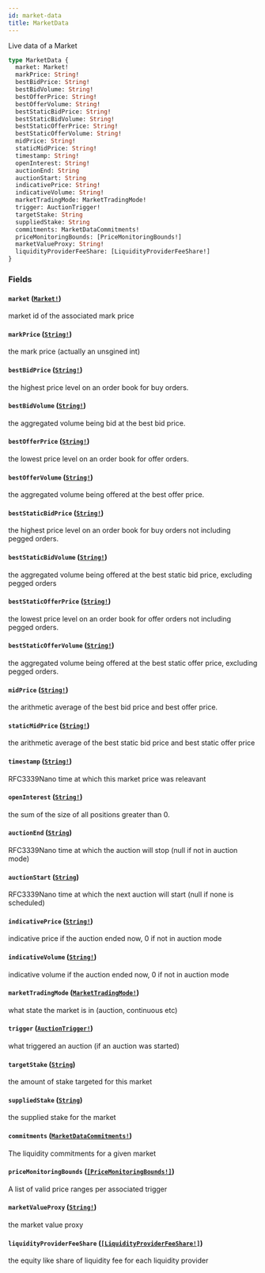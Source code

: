 ```yaml
---
id: market-data
title: MarketData
---
```


Live data of a Market

```graphql
type MarketData {
  market: Market!
  markPrice: String!
  bestBidPrice: String!
  bestBidVolume: String!
  bestOfferPrice: String!
  bestOfferVolume: String!
  bestStaticBidPrice: String!
  bestStaticBidVolume: String!
  bestStaticOfferPrice: String!
  bestStaticOfferVolume: String!
  midPrice: String!
  staticMidPrice: String!
  timestamp: String!
  openInterest: String!
  auctionEnd: String
  auctionStart: String
  indicativePrice: String!
  indicativeVolume: String!
  marketTradingMode: MarketTradingMode!
  trigger: AuctionTrigger!
  targetStake: String
  suppliedStake: String
  commitments: MarketDataCommitments!
  priceMonitoringBounds: [PriceMonitoringBounds!]
  marketValueProxy: String!
  liquidityProviderFeeShare: [LiquidityProviderFeeShare!]
}
```

### Fields

#### `market` ([`Market!`](/docs/graphql/objects/market))

market id of the associated mark price

#### `markPrice` ([`String!`](/docs/graphql/scalars/string))

the mark price (actually an unsgined int)

#### `bestBidPrice` ([`String!`](/docs/graphql/scalars/string))

the highest price level on an order book for buy orders.

#### `bestBidVolume` ([`String!`](/docs/graphql/scalars/string))

the aggregated volume being bid at the best bid price.

#### `bestOfferPrice` ([`String!`](/docs/graphql/scalars/string))

the lowest price level on an order book for offer orders.

#### `bestOfferVolume` ([`String!`](/docs/graphql/scalars/string))

the aggregated volume being offered at the best offer price.

#### `bestStaticBidPrice` ([`String!`](/docs/graphql/scalars/string))

the highest price level on an order book for buy orders not including pegged orders.

#### `bestStaticBidVolume` ([`String!`](/docs/graphql/scalars/string))

the aggregated volume being offered at the best static bid price, excluding pegged orders

#### `bestStaticOfferPrice` ([`String!`](/docs/graphql/scalars/string))

the lowest price level on an order book for offer orders not including pegged orders.

#### `bestStaticOfferVolume` ([`String!`](/docs/graphql/scalars/string))

the aggregated volume being offered at the best static offer price, excluding pegged orders.

#### `midPrice` ([`String!`](/docs/graphql/scalars/string))

the arithmetic average of the best bid price and best offer price.

#### `staticMidPrice` ([`String!`](/docs/graphql/scalars/string))

the arithmetic average of the best static bid price and best static offer price

#### `timestamp` ([`String!`](/docs/graphql/scalars/string))

RFC3339Nano time at which this market price was releavant

#### `openInterest` ([`String!`](/docs/graphql/scalars/string))

the sum of the size of all positions greater than 0.

#### `auctionEnd` ([`String`](/docs/graphql/scalars/string))

RFC3339Nano time at which the auction will stop (null if not in auction mode)

#### `auctionStart` ([`String`](/docs/graphql/scalars/string))

RFC3339Nano time at which the next auction will start (null if none is scheduled)

#### `indicativePrice` ([`String!`](/docs/graphql/scalars/string))

indicative price if the auction ended now, 0 if not in auction mode

#### `indicativeVolume` ([`String!`](/docs/graphql/scalars/string))

indicative volume if the auction ended now, 0 if not in auction mode

#### `marketTradingMode` ([`MarketTradingMode!`](/docs/graphql/enums/market-trading-mode))

what state the market is in (auction, continuous etc)

#### `trigger` ([`AuctionTrigger!`](/docs/graphql/enums/auction-trigger))

what triggered an auction (if an auction was started)

#### `targetStake` ([`String`](/docs/graphql/scalars/string))

the amount of stake targeted for this market

#### `suppliedStake` ([`String`](/docs/graphql/scalars/string))

the supplied stake for the market

#### `commitments` ([`MarketDataCommitments!`](/docs/graphql/objects/market-data-commitments))

The liquidity commitments for a given market

#### `priceMonitoringBounds` ([`[PriceMonitoringBounds!]`](/docs/graphql/objects/price-monitoring-bounds))

A list of valid price ranges per associated trigger

#### `marketValueProxy` ([`String!`](/docs/graphql/scalars/string))

the market value proxy

#### `liquidityProviderFeeShare` ([`[LiquidityProviderFeeShare!]`](/docs/graphql/objects/liquidity-provider-fee-share))

the equity like share of liquidity fee for each liquidity provider
